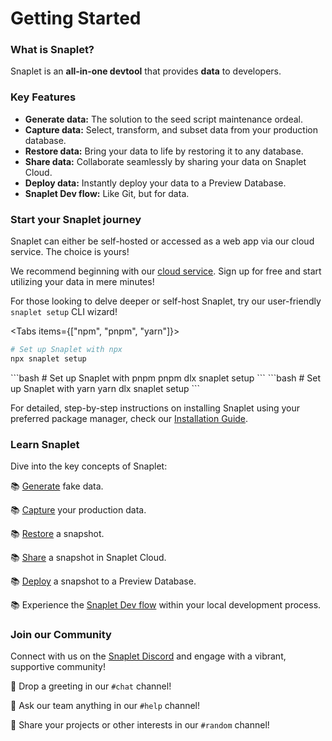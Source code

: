 
# Getting Started

### What is Snaplet?

Snaplet is an **all-in-one devtool** that provides **data** to developers.

### Key Features

- **Generate data:** The solution to the seed script maintenance ordeal.
- **Capture data:** Select, transform, and subset data from your production database.
- **Restore data:** Bring your data to life by restoring it to any database.
- **Share data:** Collaborate seamlessly by sharing your data on Snaplet Cloud.
- **Deploy data:** Instantly deploy your data to a Preview Database.
- **Snaplet Dev flow:** Like Git, but for data.

### Start your Snaplet journey

Snaplet can either be self-hosted or accessed as a web app via our cloud service. The choice is yours!

We recommend beginning with our [cloud service](https://snaplet.dev). Sign up for free and start utilizing your data in mere minutes!

For those looking to delve deeper or self-host Snaplet, try our user-friendly `snaplet setup` CLI wizard!

<Tabs items={["npm", "pnpm", "yarn"]}>
  <Tab>
  ```bash
  # Set up Snaplet with npx
  npx snaplet setup
  ```
  </Tab>
  <Tab>
  ```bash
  # Set up Snaplet with pnpm
  pnpm dlx snaplet setup
  ```
  </Tab>
  <Tab>
  ```bash
  # Set up Snaplet with yarn
  yarn dlx snaplet setup
  ```
  </Tab>
</Tabs>

For detailed, step-by-step instructions on installing Snaplet using your preferred package manager, check our [Installation Guide](/start-here/installation).

### Learn Snaplet

Dive into the key concepts of Snaplet:

📚 [Generate]('/core-concepts/generate') fake data.

📚 [Capture]('/core-concepts/capture') your production data.

📚 [Restore]('/core-concepts/restore') a snapshot.

📚 [Share]('/core-concepts/share') a snapshot in Snaplet Cloud.

📚 [Deploy]('/core-concepts/deploy') a snapshot to a Preview Database.

📚 Experience the [Snaplet Dev flow]('/core-concepts/snaplet-flow') within your local development process.

### Join our Community

Connect with us on the [Snaplet Discord](https://app.snaplet.dev/chat) and engage with a vibrant, supportive community!

💬 Drop a greeting in our `#chat` channel!

💬 Ask our team anything in our `#help` channel!

💬 Share your projects or other interests in our `#random` channel!
